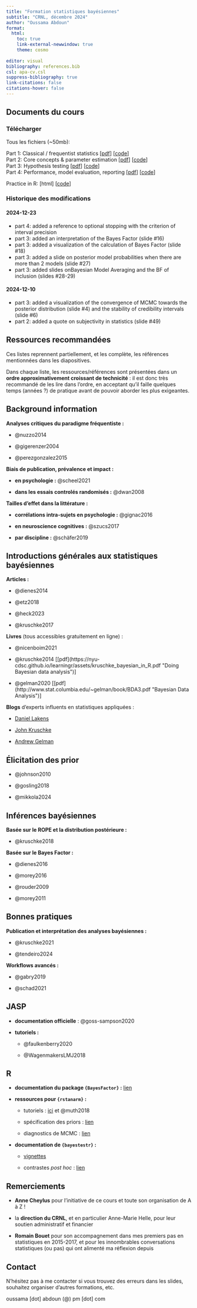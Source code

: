 ```yaml
---
title: "Formation statistiques bayésiennes"
subtitle: "CRNL, décembre 2024"
author: "Oussama Abdoun"
format: 
  html:
    toc: true
    link-external-newwindow: true
    theme: cosmo
    
editor: visual
bibliography: references.bib
csl: apa-cv.csl
suppress-bibliography: true
link-citations: false
citations-hover: false
---
```


## Documents du cours

### Télécharger

Tous les fichiers (\~50mb):

Part 1: Classical / frequentist statistics \[[pdf](#0)\] \[[code](#0)\]\
Part 2: Core concepts & parameter estimation \[[pdf](#0)\] \[[code](#0)\]\
Part 3: Hypothesis testing \[[pdf](#0)\] \[[code](#0)\]\
Part 4: Performance, model evaluation, reporting \[[pdf](#0)\] \[[code](#0)\]

Practice in R: \[html\] \[[code](#0)\]

### Historique des modifications

#### 2024-12-23

-   part 4: added a reference to optional stopping with the criterion of interval precision
-   part 3: added an interpretation of the Bayes Factor (slide #16)
-   part 3: added a visualization of the calculation of Bayes Factor (slide #18)
-   part 3: added a slide on posterior model probabilities when there are more than 2 models (slide #27)
-   part 3: added slides onBayesian Model Averaging and the BF of inclusion (slides #28-29)

#### 2024-12-10

-   part 3: added a visualization of the convergence of MCMC towards the posterior distribution (slide #4) and the stability of credibility intervals (slide #6)
-   part 2: added a quote on subjectivity in statistics (slide #49)

## Ressources recommandées

Ces listes reprennent partiellement, et les complète, les références mentionnées dans les diapositives.

Dans chaque liste, les ressources/références sont présentées dans un **ordre approximativement croissant de technicité** : il est donc très recommandé de les lire dans l'ordre, en acceptant qu'il faille quelques temps (années ?) de pratique avant de pouvoir aborder les plus exigeantes.

::: panel-tabset
## Background information

**Analyses critiques du paradigme fréquentiste :**

-   @nuzzo2014

-   @gigerenzer2004

-   @perezgonzalez2015

**Biais de publication, prévalence et impact :**

-   **en psychologie :** @scheel2021

-   **dans les essais controlés randomisés :** @dwan2008

**Tailles d'effet dans la littérature :**

-   **corrélations intra-sujets en psychologie :** @gignac2016

-   **en neuroscience cognitives :** @szucs2017

-   **par discipline :** @schäfer2019

## Introductions générales aux statistiques bayésiennes

**Articles :**

-   @dienes2014

-   @etz2018

-   @heck2023

-   @kruschke2017

**Livres** (tous accessibles gratuitement en ligne) :

-   @nicenboim2021

-   @kruschke2014 [[pdf](https://nyu-cdsc.github.io/learningr/assets/kruschke_bayesian_in_R.pdf "Doing Bayesian data analysis")]

-   @gelman2020 [[pdf](http://www.stat.columbia.edu/~gelman/book/BDA3.pdf "Bayesian Data Analysis")]

**Blogs** d'experts influents en statistiques appliquées :

-   [Daniel Lakens](https://daniellakens.blogspot.com "The 20% Statistician")

-   [John Kruschke](https://doingbayesiandataanalysis.blogspot.com "Doing Bayesian data analysis")

-   [Andrew Gelman](https://statmodeling.stat.columbia.edu/category/bayesian-statistics/ "Statistical Modeling, Causal Inference, and Social Science")

## Élicitation des prior

-   @johnson2010

-   @gosling2018

-   @mikkola2024

## Inférences bayésiennes

**Basée sur le ROPE et la distribution postérieure :**

-   @kruschke2018

**Basée sur le Bayes Factor :**

-   @dienes2016

-   @morey2016

-   @rouder2009

-   @morey2011

## Bonnes pratiques

**Publication et interprétation des analyses bayésiennes :**

-   @kruschke2021

-   @tendeiro2024

**Workflows avancés :**

-   @gabry2019

-   @schad2021

## JASP

-   **documentation officielle** : @goss-sampson2020

<!-- -->

-   **tutoriels :**

    -   @faulkenberry2020

    -   @WagenmakersLMJ2018

## R

-   **documentation du package `{BayesFactor}` :** [lien](https://cran.r-project.org/web/packages/BayesFactor/vignettes/manual.html "Using the ‘BayesFactor’ package, version 0.9.2+")

-   **ressources pour `{rstanarm}` :**

    -   tutoriels : [ici](https://cran.r-project.org/web/packages/rstanarm/vignettes/rstanarm.html "How to Use the rstanarm Package") et @muth2018

    -   spécification des priors : [lien](https://mc-stan.org/rstanarm/articles/priors.html "Prior Distributions for rstanarm Models")

    -   diagnostics de MCMC : [lien](https://mc-stan.org/bayesplot/articles/visual-mcmc-diagnostics.html#general-mcmc-diagnostics "Visual MCMC diagnostics using the bayesplot package")

-   **documentation de `{bayestestr}` :**

    -   [vignettes](https://easystats.github.io/bayestestR/articles/)

    -   contrastes *post hoc* : [lien](https://easystats.github.io/blog/posts/bayestestr_emmeans/ "Testing Contrasts from Bayesian Models with 'emmeans' and 'bayestestR'")
:::

## Remerciements

-   **Anne Cheylus** pour l'initiative de ce cours et toute son organisation de A à Z !

-   la **direction du CRNL**, et en particulier Anne-Marie Helle, pour leur soutien administratif et financier

-   **Romain Bouet** pour son accompagnement dans mes premiers pas en statistiques en 2015-2017, et pour les innombrables conversations statistiques (ou pas) qui ont alimenté ma réflexion depuis

## Contact

N'hésitez pas à me contacter si vous trouvez des erreurs dans les slides, souhaitez organiser d'autres formations, etc.

oussama \[dot\] abdoun (\@) pm \[dot\] com

